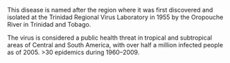 This disease is named after the region where it was first discovered and isolated at the Trinidad Regional Virus Laboratory in 1955 by the Oropouche River in Trinidad and Tobago. 

The virus is considered a public health threat in tropical and subtropical areas of Central and South America, with over half a million infected people as of 2005. >30 epidemics during 1960–2009.
